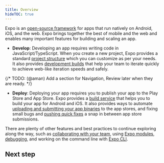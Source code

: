 ```yaml
---
title: Overview
hideTOC: true
---
```



Expo is an [open-source framework](https://github.com/expo/expo/) for apps that run natively on Android, iOS, and the web. Expo brings together the best of mobile and the web and enables many important features for building and scaling an app.

- **Develop**: Developing an app requires writing code in JavaScript/TypeScript. When you create a new project, Expo provides a standard [project structure](/develop/project-structure) which you can customize as per your needs. It also provides [development builds](/develop/development-builds/introduction) that help your team to iterate quickly to achieve web-like iteration speeds and safely.

{/* TODO: (@aman) Add a section for Navigation, Review later when they are ready. */}

- **Deploy**: Deploying your app requires you to publish your app to the Play Store and App Store. Expo provides a [build service](/deploy/build-project/) that helps you to build your app for Android and iOS. It also provides ways to automate [uploading and submitting your app binaries](/deploy/submit-to-app-stores) to the app stores, and fixing small bugs and [pushing quick fixes](/deploy/instant-updates) a snap in between app store submissions.

There are plenty of other features and best practices to continue exploring along the way, such as [collaborating with your team](/accounts/account-types/#organizations), using [Expo modules](/versions/latest/), [debugging](/debugging/runtime-issue/), and working on the command line with [Expo CLI](/workflow/expo-cli).

## Next step

<BoxLink
  title="Getting started"
  description="If you are new to Expo or looking to get started with a new project, check out the Getting started section."
  href="/get-started/installation"
/>
